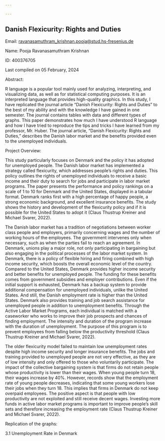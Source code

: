 ---

---

##  Danish Flexicurity: Rights and Duties

Email: [ravanasamuthram_krishnan.pooja\@stud.hs-fresenius.de](mailto:ravanasamuthram_krishnan.pooja@stud.hs-fresenius.de)

Name: Pooja Ravanasamuthram Krishnan

ID: 400376705

Last compiled on 05 February, 2024

Abstract:

R language is a popular tool mainly used for analyzing, interpreting, and visualizing data, as well as for statistical computing purposes. It is an interpreted language that provides high-quality graphics. In this study, I have replicated the journal article “Danish Flexicurity: Rights and Duties” to the best of my ability and with the knowledge I have gained in one semester. The journal contains tables with data and different types of graphs. This paper demonstrates how much I have understood R language and how I have tried to reproduce the tips and tricks I have learned from my professor, Mr. Huber. The journal article, “Danish Flexicurity: Rights and Duties,” describes the Danish labor market and the benefits provided even to the unemployed individuals.

Project Overview:

This study particularly focuses on Denmark and the policy it has adopted for unemployed people. The Danish labor market has implemented a strategy called flexicurity, which addresses people's rights and duties. This policy outlines the rights of unemployed individuals to receive a basic income and their duty to search for jobs and participate in labor market programs. The paper presents the performance and policy rankings on a scale of 1 to 10 for Denmark and the United States, displayed in a tabular format. Denmark ranks first with a high percentage of happy people, a strong economic background, and excellent insurance benefits. The study shows the history and development of the flexicurity policy and if it is possible for the United States to adopt it (Claus Thustrup Kreiner and Michael Svarer, 2022).

The Danish labor market has a tradition of negotiations between worker class people and employers, primarily concerning wages and the number of working hours of the employees. The government intervenes only when necessary, such as when the parties fail to reach an agreement. In Denmark, unions play a major role, not only participating in bargaining but also engaging in the political processes of the labor market system. In Denmark, there is a policy of flexible hiring and firing combined with high income security, which boosts the overall economic level of the country. Compared to the United States, Denmark provides higher income security and better benefits for unemployed people. The funding for these benefits comes from government subsidies and employer contributions. Even if the initial support is exhausted, Denmark has a backup system to provide additional compensation for unemployed individuals, unlike the United States. And still, the Danish employment rate is higher than the United States. Denmark also provides training and job search assistance for unemployed people in addition to unemployment benefits. Through the Active Labor Market Programs, each individual is matched with a caseworker who works to improve their job prospects and chances of finding employment. The intensity and duration of the program increase with the duration of unemployment. The purpose of this program is to prevent employees from falling below the productivity threshold (Claus Thustrup Kreiner and Michael Svarer, 2022).

The older flexicurity model failed to maintain low unemployment rates despite high income security and longer insurance benefits. The jobs and training provided to unemployed people are not very effective, as they are of low intensity and only offered to those who voluntarily participate. The impact of the collective bargaining system is that firms do not retain people whose productivity is lower than their wages. When young people turn 18, their wages increase by 40%. However, records show that the employment rate of young people decreases, indicating that some young workers lose their jobs when they turn 18. This implies that firms in Denmark do not keep overpaid employees. The positive aspect is that people with low productivity are not exploited and still receive decent wages. Investing more funds in active labor market programs is important to improve people's skill sets and therefore increasing the employment rate (Claus Thustrup Kreiner and Michael Svarer, 2022).

Replication of the graphs:

3.1 Unemployment Rate in Denmark
